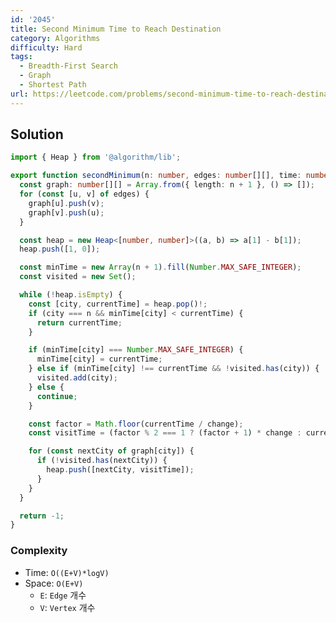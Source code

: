 ```yaml
---
id: '2045'
title: Second Minimum Time to Reach Destination
category: Algorithms
difficulty: Hard
tags:
  - Breadth-First Search
  - Graph
  - Shortest Path
url: https://leetcode.com/problems/second-minimum-time-to-reach-destination
---
```


## Solution

```typescript showLineNumbers
import { Heap } from '@algorithm/lib';

export function secondMinimum(n: number, edges: number[][], time: number, change: number): number {
  const graph: number[][] = Array.from({ length: n + 1 }, () => []);
  for (const [u, v] of edges) {
    graph[u].push(v);
    graph[v].push(u);
  }

  const heap = new Heap<[number, number]>((a, b) => a[1] - b[1]);
  heap.push([1, 0]);

  const minTime = new Array(n + 1).fill(Number.MAX_SAFE_INTEGER);
  const visited = new Set();

  while (!heap.isEmpty) {
    const [city, currentTime] = heap.pop()!;
    if (city === n && minTime[city] < currentTime) {
      return currentTime;
    }

    if (minTime[city] === Number.MAX_SAFE_INTEGER) {
      minTime[city] = currentTime;
    } else if (minTime[city] !== currentTime && !visited.has(city)) {
      visited.add(city);
    } else {
      continue;
    }

    const factor = Math.floor(currentTime / change);
    const visitTime = (factor % 2 === 1 ? (factor + 1) * change : currentTime) + time;

    for (const nextCity of graph[city]) {
      if (!visited.has(nextCity)) {
        heap.push([nextCity, visitTime]);
      }
    }
  }

  return -1;
}
```

### Complexity

- Time: `O((E+V)*logV)`
- Space: `O(E+V)`
  - `E`: `Edge` 개수
  - `V`: `Vertex` 개수
